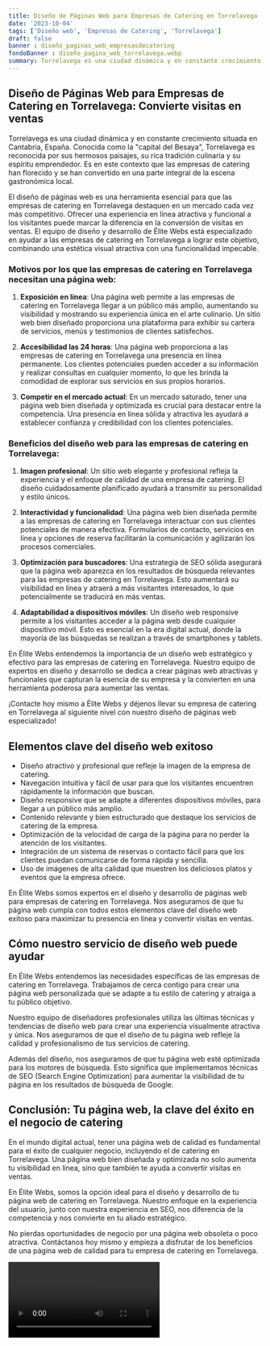 ```yaml
---
title: Diseño de Páginas Web para Empresas de Catering en Torrelavega
date: '2023-10-04'
tags: ['Diseño web', 'Empresas de Catering', 'Torrelavega']
draft: false
banner : diseño_paginas_web_empresasdecatering
fondoBanner : diseño_pagina_web_torrelavega.webp
summary: Torrelavega es una ciudad dinámica y en constante crecimiento situada en Cantabria, España. Conocida como la capital del Besaya, Torrelavega es reconocida por sus hermosos paisajes, su rica tradición culinaria y su espíritu emprendedor. Es en este contexto que las empresas de catering han florecido y se han convertido en una parte integral de la escena gastronómica local.
---
```


## Diseño de Páginas Web para Empresas de Catering en Torrelavega: Convierte visitas en ventas

Torrelavega es una ciudad dinámica y en constante crecimiento situada en Cantabria, España. Conocida como la "capital del Besaya", Torrelavega es reconocida por sus hermosos paisajes, su rica tradición culinaria y su espíritu emprendedor. Es en este contexto que las empresas de catering han florecido y se han convertido en una parte integral de la escena gastronómica local.

El diseño de páginas web es una herramienta esencial para que las empresas de catering en Torrelavega destaquen en un mercado cada vez más competitivo. Ofrecer una experiencia en línea atractiva y funcional a los visitantes puede marcar la diferencia en la conversión de visitas en ventas. El equipo de diseño y desarrollo de Élite Webs está especializado en ayudar a las empresas de catering en Torrelavega a lograr este objetivo, combinando una estética visual atractiva con una funcionalidad impecable.

### Motivos por los que las empresas de catering en Torrelavega necesitan una página web:

1. **Exposición en línea**: Una página web permite a las empresas de catering en Torrelavega llegar a un público más amplio, aumentando su visibilidad y mostrando su experiencia única en el arte culinario. Un sitio web bien diseñado proporciona una plataforma para exhibir su cartera de servicios, menús y testimonios de clientes satisfechos.

2. **Accesibilidad las 24 horas**: Una página web proporciona a las empresas de catering en Torrelavega una presencia en línea permanente. Los clientes potenciales pueden acceder a su información y realizar consultas en cualquier momento, lo que les brinda la comodidad de explorar sus servicios en sus propios horarios. 

3. **Competir en el mercado actual**: En un mercado saturado, tener una página web bien diseñada y optimizada es crucial para destacar entre la competencia. Una presencia en línea sólida y atractiva les ayudará a establecer confianza y credibilidad con los clientes potenciales.

### Beneficios del diseño web para las empresas de catering en Torrelavega:

1. **Imagen profesional**: Un sitio web elegante y profesional refleja la experiencia y el enfoque de calidad de una empresa de catering. El diseño cuidadosamente planificado ayudará a transmitir su personalidad y estilo únicos.

2. **Interactividad y funcionalidad**: Una página web bien diseñada permite a las empresas de catering en Torrelavega interactuar con sus clientes potenciales de manera efectiva. Formularios de contacto, servicios en línea y opciones de reserva facilitarán la comunicación y agilizarán los procesos comerciales.

3. **Optimización para buscadores**: Una estrategia de SEO sólida asegurará que la página web aparezca en los resultados de búsqueda relevantes para las empresas de catering en Torrelavega. Esto aumentará su visibilidad en línea y atraerá a más visitantes interesados, lo que potencialmente se traducirá en más ventas.

4. **Adaptabilidad a dispositivos móviles**: Un diseño web responsive permite a los visitantes acceder a la página web desde cualquier dispositivo móvil. Esto es esencial en la era digital actual, donde la mayoría de las búsquedas se realizan a través de smartphones y tablets.

En Élite Webs entendemos la importancia de un diseño web estratégico y efectivo para las empresas de catering en Torrelavega. Nuestro equipo de expertos en diseño y desarrollo se dedica a crear páginas web atractivas y funcionales que capturan la esencia de su empresa y la convierten en una herramienta poderosa para aumentar las ventas.

¡Contacte hoy mismo a Élite Webs y déjenos llevar su empresa de catering en Torrelavega al siguiente nivel con nuestro diseño de páginas web especializado!

<GifSeo />

<Cta />

## Elementos clave del diseño web exitoso

- Diseño atractivo y profesional que refleje la imagen de la empresa de catering.
- Navegación intuitiva y fácil de usar para que los visitantes encuentren rápidamente la información que buscan.
- Diseño responsive que se adapte a diferentes dispositivos móviles, para llegar a un público más amplio.
- Contenido relevante y bien estructurado que destaque los servicios de catering de la empresa.
- Optimización de la velocidad de carga de la página para no perder la atención de los visitantes.
- Integración de un sistema de reservas o contacto fácil para que los clientes puedan comunicarse de forma rápida y sencilla.
- Uso de imágenes de alta calidad que muestren los deliciosos platos y eventos que la empresa ofrece.

En Élite Webs somos expertos en el diseño y desarrollo de páginas web para empresas de catering en Torrelavega. Nos aseguramos de que tu página web cumpla con todos estos elementos clave del diseño web exitoso para maximizar tu presencia en línea y convertir visitas en ventas.

## Cómo nuestro servicio de diseño web puede ayudar

En Élite Webs entendemos las necesidades específicas de las empresas de catering en Torrelavega. Trabajamos de cerca contigo para crear una página web personalizada que se adapte a tu estilo de catering y atraiga a tu público objetivo.

Nuestro equipo de diseñadores profesionales utiliza las últimas técnicas y tendencias de diseño web para crear una experiencia visualmente atractiva y única. Nos aseguramos de que el diseño de tu página web refleje la calidad y profesionalismo de tus servicios de catering.

Además del diseño, nos aseguramos de que tu página web esté optimizada para los motores de búsqueda. Esto significa que implementamos técnicas de SEO (Search Engine Optimization) para aumentar la visibilidad de tu página en los resultados de búsqueda de Google.

## Conclusión: Tu página web, la clave del éxito en el negocio de catering

En el mundo digital actual, tener una página web de calidad es fundamental para el éxito de cualquier negocio, incluyendo el de catering en Torrelavega. Una página web bien diseñada y optimizada no solo aumenta tu visibilidad en línea, sino que también te ayuda a convertir visitas en ventas.

En Élite Webs, somos la opción ideal para el diseño y desarrollo de tu página web de catering en Torrelavega. Nuestro enfoque en la experiencia del usuario, junto con nuestra experiencia en SEO, nos diferencia de la competencia y nos convierte en tu aliado estratégico.

No pierdas oportunidades de negocio por una página web obsoleta o poco atractiva. Contáctanos hoy mismo y empieza a disfrutar de los beneficios de una página web de calidad para tu empresa de catering en Torrelavega.

<Video />

<CtaBot job='Empresas de Catering' city='Torrelavega'/>

<Gmaps query='Torrelavega+españa+maps' />